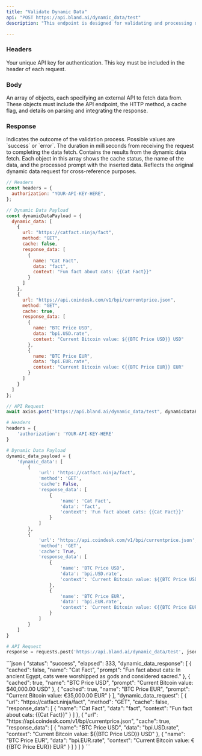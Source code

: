 ```yaml
---
title: "Validate Dynamic Data"
api: "POST https://api.bland.ai/dynamic_data/test"
description: "This endpoint is designed for validating and processing dynamic data obtained from external APIs. The data is used in AI phone calls to ensure compliance with format requirements and functionality."

---
```


### Headers

<ParamField header="authorization" type="string" required>
  Your unique API key for authentication. This key must be included in the header of each request.
</ParamField>

### Body

<ParamField body="dynamic_data" type="array" required>
  An array of objects, each specifying an external API to fetch data from. These objects must include the API endpoint, the HTTP method, a cache flag, and details on parsing and integrating the response.
</ParamField>

### Response

<ResponseField name="status" type="string">
  Indicates the outcome of the validation process. Possible values are `success` or `error`.
</ResponseField>

<ResponseField name="elapsed" type="number">
  The duration in milliseconds from receiving the request to completing the data fetch.
</ResponseField>

<ResponseField name="dynamic_data_response" type="array">
  Contains the results from the dynamic data fetch. Each object in this array shows the cache status, the name of the data, and the processed prompt with the inserted data.
</ResponseField>

<ResponseField name="dynamic_data_request" type="array">
  Reflects the original dynamic data request for cross-reference purposes.
</ResponseField>

<RequestExample>

```javascript
// Headers
const headers = {
  authorization: "YOUR-API-KEY-HERE",
};

// Dynamic Data Payload
const dynamicDataPayload = {
  dynamic_data: [
    {
      url: "https://catfact.ninja/fact",
      method: "GET",
      cache: false,
      response_data: [
        {
          name: "Cat Fact",
          data: "fact",
          context: "Fun fact about cats: {{Cat Fact}}"
        }
      ]
    },
    {
      url: "https://api.coindesk.com/v1/bpi/currentprice.json",
      method: "GET",
      cache: true,
      response_data: [
        {
          name: "BTC Price USD",
          data: "bpi.USD.rate",
          context: "Current Bitcoin value: ${{BTC Price USD}} USD"
        },
        {
          name: "BTC Price EUR",
          data: "bpi.EUR.rate",
          context: "Current Bitcoin value: €{{BTC Price EUR}} EUR"
        }
      ]
    }
  ]
};

// API Request
await axios.post("https://api.bland.ai/dynamic_data/test", dynamicDataPayload, { headers });
```

```python
# Headers
headers = {
    'authorization': 'YOUR-API-KEY-HERE'
}

# Dynamic Data Payload
dynamic_data_payload = {
    'dynamic_data': [
        {
            'url': 'https://catfact.ninja/fact',
            'method': 'GET',
            'cache': False,
            'response_data': [
                {
                    'name': 'Cat Fact',
                    'data': 'fact',
                    'context': 'Fun fact about cats: {{Cat Fact}}'
                }
            ]
        },
        {
            'url': 'https://api.coindesk.com/v1/bpi/currentprice.json',
            'method': 'GET',
            'cache': True,
            'response_data': [
                {
                    'name': 'BTC Price USD',
                    'data': 'bpi.USD.rate',
                    'context': 'Current Bitcoin value: ${{BTC Price USD}} USD'
                },
                {
                    'name': 'BTC Price EUR',
                    'data': 'bpi.EUR.rate',
                    'context': 'Current Bitcoin value: €{{BTC Price EUR}} EUR'
                }
            ]
        }
    ]
}

# API Request
response = requests.post('https://api.bland.ai/dynamic_data/test', json=dynamic_data_payload, headers=headers)
```

</RequestExample>
<ResponseExample>
```json
{
  "status": "success",
  "elapsed": 333,
  "dynamic_data_response": [
    {
      "cached": false,
      "name": "Cat Fact",
      "prompt": "Fun fact about cats: In ancient Egypt, cats were worshipped as gods and considered sacred."
    },
    {
      "cached": true,
      "name": "BTC Price USD",
      "prompt": "Current Bitcoin value: $40,000.00 USD"
    },
    {
      "cached": true,
      "name": "BTC Price EUR",
      "prompt": "Current Bitcoin value: €35,000.00 EUR"
    }
  ],
  "dynamic_data_request": [
    {
      "url": "https://catfact.ninja/fact",
      "method": "GET",
      "cache": false,
      "response_data": [
        {
          "name": "Cat Fact",
          "data": "fact",
          "context": "Fun fact about cats: {{Cat Fact}}"
        }
      ]
    },
    {
      "url": "https://api.coindesk.com/v1/bpi/currentprice.json",
      "cache": true,
      "response_data": [
        {
          "name": "BTC Price USD",
          "data": "bpi.USD.rate",
          "context": "Current Bitcoin value: ${{BTC Price USD}} USD"
        },
        {
          "name": "BTC Price EUR",
          "data": "bpi.EUR.rate",
          "context": "Current Bitcoin value: €{{BTC Price EUR}} EUR"
        }
      ]
    }
  ]
}
```
</ResponseExample>
